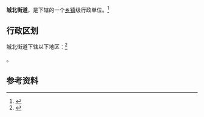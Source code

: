 {{中国乡级行政区|52/23/22/004/000}}

'''城北街道'''，是{{PRC admin/fullname|52/23/22/004/000|3}}下辖的一个[[乡镇|乡镇]]级行政单位。<ref>{{PRC admin/ref sgc|{{PRC admin/parent|52/23/22/004/000}}}}</ref>

== 行政区划 ==

城北街道下辖以下地区：<ref>{{PRC admin/ref sgc|52/23/22/004/000}}</ref>

{{PRC admin/children|52/23/22/004/000}}。

== 参考资料 ==

{{reflist}}

{{行政区划小作品}}
{{PRC admin/navcat|52/23/22/004/000}}